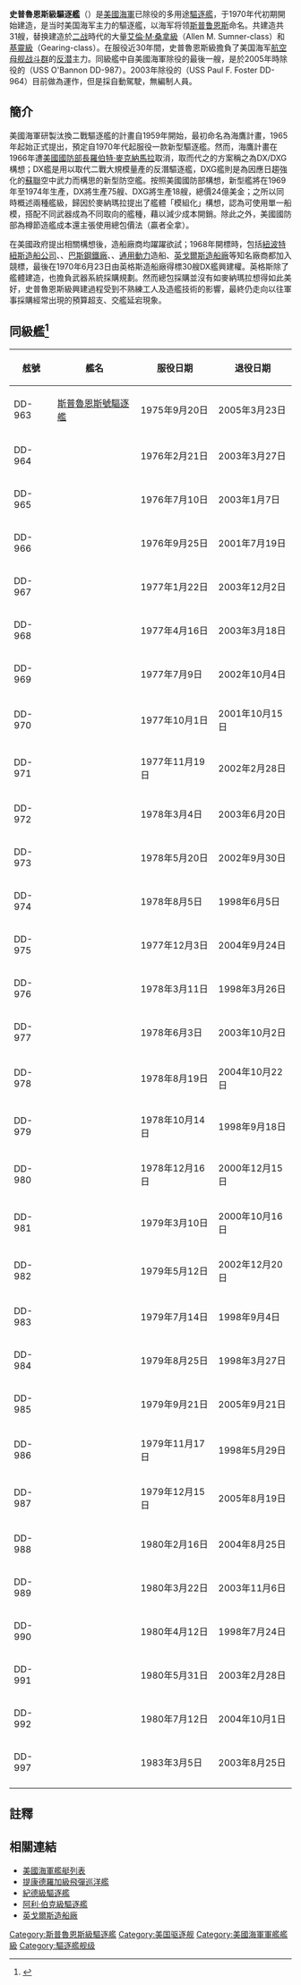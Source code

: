 {{NoteTA
|G1=Military
|G2=Shipname
|G3=Aero
|1=zh-tw:史普魯恩斯;zh-cn:斯普鲁恩斯;zh-hk:斯普魯恩斯;
|2=zh-tw:桑納;zh-cn:萨姆纳;zh-hk:桑拿;
|3=zh-cn:伯克;zh-tw:勃克;zh-hk:伯克;
|4=zh-tw:亞里;zh-cn:阿利;zh-hk:阿利;
}}
{{軍艦模板
|圖片= [[File:USS_Spruance_(DD-963)_underway_in_the_Atlantic_Ocean_on_11_June_2004_(6655386).jpg|300px]]
|照片說明= 史普魯恩斯級驅逐艦[[首艦|首艦]]——[[斯普魯恩斯號驅逐艦_(DD-963)|斯普魯恩斯號驅逐艦 (DD-963)]]（USS Spruance DD-963）
|名稱= 史普魯恩斯級驅逐艦 [[Image:Flag_of_the_United_States.svg|30px]] <br>Spruance-class destroyer
|艦種= [[驅逐艦|驅逐艦]]
|前型= {{link-en|查爾斯·F·亞當斯級驅逐艦|Charles F. Adams-class destroyer|查爾斯·F·亞當斯級}}
|次型=[[紀德級驅逐艦|紀德級]] (亞型) <br>[[阿利·伯克級驅逐艦|阿利·伯克級]]
|製造= [[英戈爾斯造船廠|英戈爾斯造船廠]]
|下訂=  
|動工= 1972年-1982年
|下水= 1973年-1983年
|退役= 1998年-2005年
|服役= 1975年
|結局= 全部幾乎做為演習靶艦擊沉，少部分拆解，僅留存一艘自衛系統實驗艦
|狀態= 退役
|排水= 
|標準= 5770噸
|基準= 
|滿載= 7700/8040噸
|長度= 171.6公尺
|闊度= 16.76公尺
|吃水= 8.8公尺
|飛行=
|燃料= 
|引擎=4座[[奇異航空|奇異]]<br>[[通用电气LM2500燃气轮机|LM2500型]][[燃氣渦輪引擎|燃氣渦輪引擎]]
|出力={{link-en|燃氣合併動力|Combined gas and gas}}，雙軸推進<br>80,000匹馬力 
|極速= 32.5節（60公里/小時）
|續航=7,800浬（14,445.6公里）/17節（31公里/小時）<br />6,000浬（11,000公里）/20節（37公里/小時）<br />3,300浬（6,100公里）/30節（56公里/小時）
|乘員=20名軍官，310名士官兵
|艦載機=2×[[SH-60海鷹直升機|SH-60海鷹直升機]]或2×[[SH-2海妖直昇機|SH-2海妖直昇機]]
|射控裝置=
* SWG-3型“战斧”巡航导弹武器控制系统
* SWG-1A型“鱼叉”反舰导弹发射控制系统
* MK9l型“海麻雀”舰空导弹火控系统
* MK86-3型火炮火控系统
* MK116-7型反潜火控系统|偵搜設備=
* SPS－40B/C/型对空警戒雷达三部
* SPS-55型对海警戒雷达1部
* SPS-64（V）9型导航雷达1部
* SQS-53B/C型声吶
* URN20或URN25“塔康”空中战术导航雷达1部
|電戰系統=SLQ-32（V）2型电子战系统一套
|裝備=
* 2座[[Mk_45艦砲|Mk 45 Mod 1 127mm舰炮]]
* [[Mk_41垂直發射系統|Mk 41垂直發射系統]]或2座四联Mk 44型装甲箱式发射装置，可發射：
** [[海麻雀飛彈|海麻雀飛彈]]
** [[RUM-139_阿斯洛克反潜导弹|RUM-139 阿斯洛克反潜导弹]]
** [[戰斧巡弋飛彈|戰斧巡弋飛彈]]
* 2座MK-15[[方陣近迫武器系統|方陣近迫武器系統]]
* 2座MK-144四聯裝[[AGM-84魚叉反艦飛彈|AGM-84魚叉反艦飛彈]]發射器
* 4挺12.7mm[[重机枪|重机枪]]
}}
'''史普魯恩斯級驅逐艦'''（{{lang-en|Spruance-class destroyer}}）是[[美國海軍|美國海軍]]已除役的多用途[[驅逐艦|驅逐艦]]，于1970年代初期開始建造，是当时美国海军主力的驅逐艦，以海军将领[[雷蒙德·阿姆斯·斯普鲁恩斯|斯普鲁恩斯]]命名。共建造共31艘，替换建造於[[二战|二战]]時代的大量[[艾倫·M·桑拿級驅逐艦|艾倫·M·桑拿級]]（Allen M. Sumner-class）和[[基靈級驅逐艦|基靈級]]（Gearing-class）。在服役近30年間，史普魯恩斯級擔負了美国海军[[航空母舰战斗群|航空母舰战斗群]]的[[反潛作戰|反潜]]主力。同級艦中自美國海軍除役的最後一艘，是於2005年時除役的{{link-en|歐班農號驅逐艦 (DD-987)|USS O'Bannon (DD-987)|歐班農號}}（USS O'Bannon DD-987）。2003年除役的{{link-en|保羅·F·福斯特號驅逐艦 (DD-964)|USS Paul F. Foster (DD-964)|保羅·F·福斯特號}}（USS Paul F. Foster DD-964）目前做為{{link-en|自衛系統實驗艦|Self Defense Test Ship}}運作，但是採自動駕駛，無編制人員。

==簡介==
美國海軍研製汰換二戰驅逐艦的計畫自1959年開始，最初命名為海鷹計畫，1965年起始正式提出，預定自1970年代起服役一款新型驅逐艦。然而，海鷹計畫在1966年遭[[美國國防部長|美國國防部長]][[羅伯特·麥克納馬拉|羅伯特·麥克納馬拉]]取消，取而代之的方案稱之為DX/DXG構想；DX艦是用以取代二戰大規模量產的反潛驅逐艦，DXG艦則是為因應日趨強化的[[蘇聯|蘇聯]]空中武力而構思的新型防空艦。按照美國國防部構想，新型艦將在1969年至1974年生產，DX將生產75艘、DXG將生產18艘，總價24億美金；之所以同時概述兩種艦級，歸因於麥納瑪拉提出了艦體「模組化」構想，認為可使用單一船模，搭配不同武器成為不同取向的艦種，藉以減少成本開銷。除此之外，美國國防部為樽節造艦成本還主張使用總包價法（贏者全拿）。

在美國政府提出相關構想後，造船廠商均躍躍欲試；1968年開標時，包括[[紐波特紐斯造船公司|紐波特紐斯造船公司]]、{{link-en|埃文代爾造船廠|Avondale Shipyard}}、[[巴斯鋼鐵廠|巴斯鋼鐵廠]]、{{Link-en|陶德造船廠|Vigor Shipyards}}、[[通用動力|通用動力]]造船、[[英戈爾斯造船廠|英戈爾斯造船廠]]等知名廠商都加入競標，最後在1970年6月23日由英格斯造船廠得標30艘DX艦興建權。英格斯除了艦體建造，也擔負武器系統採購規劃。然而總包採購並沒有如麥納瑪拉想得如此美好，史普魯恩斯級興建過程受到不熟練工人及造艦技術的影響，最終仍走向以往軍事採購經常出現的預算超支、交艦延宕現象。

==同級艦<ref>{{cite web|url=http://oursogo.com/thread-711074-1-1.html|title=斯普魯恩斯級驅逐艦艦名|access-date=2017-11-02|archive-date=2019-06-07|archive-url=https://web.archive.org/web/20190607203318/https://oursogo.com/thread-711074-1-1.html|dead-url=no}}</ref>==

{| class="wikitable"
|-
!舷號!!艦名!!服役日期!!退役日期
|-
|DD-963
|[[斯普魯恩斯號驅逐艦_(DD-963)|斯普魯恩斯號驅逐艦]]
|1975年9月20日
|2005年3月23日
|-
|DD-964
|{{Link-en|保羅·F·福斯特號驅逐艦|USS Paul F. Foster|保羅·F·福斯特號}}
|1976年2月21日
|2003年3月27日
|-
|DD-965
|{{Link-en|金凱德號驅逐艦|USS Kinkaid|金凱德號}}
|1976年7月10日
|2003年1月7日
|-
|DD-966
|{{Link-en|休伊特號驅逐艦|USS Hewitt|休伊特號}}
|1976年9月25日
|2001年7月19日
|-
|DD-967
|{{Link-en|艾略特號驅逐艦 (DD-967)|USS Elliot (DD-967)|艾略特號}}
|1977年1月22日
|2003年12月2日
|-
|DD-968
|{{Link-en|亞瑟·W·拉德福號驅逐艦|USS Arthur W. Radford|亞瑟·W·拉德福號}}
|1977年4月16日
|2003年3月18日
|-
|DD-969
|{{Link-en|彼得森號驅逐艦|USS Peterson (DD-969)|彼得森號}}
|1977年7月9日
|2002年10月4日
|-
|DD-970
|{{Link-en|卡隆號驅逐艦|USS Caron|卡隆號}}
|1977年10月1日
|2001年10月15日
|-
|DD-971
|{{Link-en|大衛·R·雷號驅逐艦|USS David R. Ray|大衛·R·雷號}}
|1977年11月19日
|2002年2月28日
|-
|DD-972
|{{Link-en|奧登道夫號驅逐艦|USS Oldendorf|奧登道夫號}}
|1978年3月4日
|2003年6月20日
|-
|DD-973
|{{Link-en|約翰·楊號驅逐艦|USS John Young|約翰·楊號}}
|1978年5月20日
|2002年9月30日
|-
|DD-974
|{{le|德格拉斯伯爵號驅逐艦|USS Comte de Grasse|德格拉斯伯爵號}} 
|1978年8月5日
|1998年6月5日
|-
|DD-975
|{{Link-en|奧拜恩號驅逐艦 (DD-975)|USS O'Brien (DD-975)|奧拜恩號}}
|1977年12月3日
|2004年9月24日
|-
|DD-976
|{{Link-en|梅里爾號驅逐艦|USS Merrill (DD-976)|梅里爾號}}
|1978年3月11日
|1998年3月26日
|-
|DD-977
|{{Link-en|布里斯科號驅逐艦|USS Briscoe (DD-977)|布里斯科號}}
|1978年6月3日
|2003年10月2日
|-
|DD-978
|{{Link-en|史坦普號驅逐艦|USS Stump|史坦普號}}
|1978年8月19日
|2004年10月22日
|-
|DD-979
|{{Link-en|康路尼號驅逐艦|USS Conolly|康路尼號}}
|1978年10月14日
|1998年9月18日
|-
|DD-980
|{{Link-en|穆斯布魯格號驅逐艦|USS Moosbrugger|穆斯布魯格號}}
|1978年12月16日
|2000年12月15日
|-
|DD-981
|{{Link-en|約翰·漢考克號驅逐艦|USS John Hancock (DD-981)|約翰·漢考克號}}
|1979年3月10日
|2000年10月16日
|-
|DD-982
|{{Link-en|聶高信號驅逐艦 (DD-982)|USS Nicholson (DD-982)|聶高信號}}
|1979年5月12日
|2002年12月20日
|-
|DD-983
|{{Link-en|約翰·羅傑斯號驅逐艦 (DD-983)|USS John Rodgers (DD-983)|約翰·羅傑斯號}}
|1979年7月14日
|1998年9月4日
|-
|DD-984
|{{le|萊夫域治號驅逐艦|USS Leftwich|萊夫域治號}}
|1979年8月25日
|1998年3月27日
|-
|DD-985
|{{Link-en|顧盛號驅逐艦 (DD-985)|USS Cushing (DD-985)|顧盛號}}
|1979年9月21日
|2005年9月21日
|-
|DD-986
|{{Link-en|哈利·W·希爾號驅逐艦|USS Harry W. Hill|哈利·W·希爾號}}
|1979年11月17日
|1998年5月29日
|-
|DD-987
|{{Link-en|歐班農號驅逐艦 (DD-987)|USS O'Bannon (DD-987)|歐班農號}}
|1979年12月15日
|2005年8月19日
|-
|DD-988
|{{Link-en|托恩號驅逐艦 (DD-988)|USS Thorn (DD-988)|托恩號}}
|1980年2月16日
|2004年8月25日
|-
|DD-989
|{{Link-en|戴約號驅逐艦|USS Deyo|戴約號}}
|1980年3月22日
|2003年11月6日
|-
|DD-990
|{{Link-en|英格索爾號驅逐艦 (DD-990)|USS Ingersoll (DD-990)|英格索爾號}}
|1980年4月12日
|1998年7月24日
|-
|DD-991
|{{Link-en|法夫號驅逐艦|USS Fife|法夫號}}
|1980年5月31日
|2003年2月28日
|-
|DD-992
|{{Link-en|佛萊契爾號驅逐艦 (DD-992)|USS Fletcher (DD-992)|佛萊契爾號}}
|1980年7月12日
|2004年10月1日
|-
|DD-997
|{{Link-en|海勒號驅逐艦|USS Hayler|海勒號}}
|1983年3月5日
|2003年8月25日
|-
|}

== 註釋 ==
<references/>

==相關連結==
* [[美國海軍艦艇列表|美國海軍艦艇列表]]
* [[提康德羅加級飛彈巡洋艦|提康德羅加級飛彈巡洋艦]]
* [[紀德級驅逐艦|紀德級驅逐艦]]
* [[阿利·伯克級驅逐艦|阿利·伯克級驅逐艦]]
* [[英戈爾斯造船廠|英戈爾斯造船廠]]

{{DEFAULTSORT:Spruance}}
{{斯普魯恩斯級驅逐艦}}
{{美國海軍驅逐艦及驅逐領艦}}

[[Category:斯普魯恩斯級驅逐艦|Category:斯普魯恩斯級驅逐艦]]
[[Category:美国驱逐舰|Category:美国驱逐舰]]
[[Category:美國海軍軍艦艦級|Category:美國海軍軍艦艦級]]
[[Category:驅逐艦舰级|Category:驅逐艦舰级]]